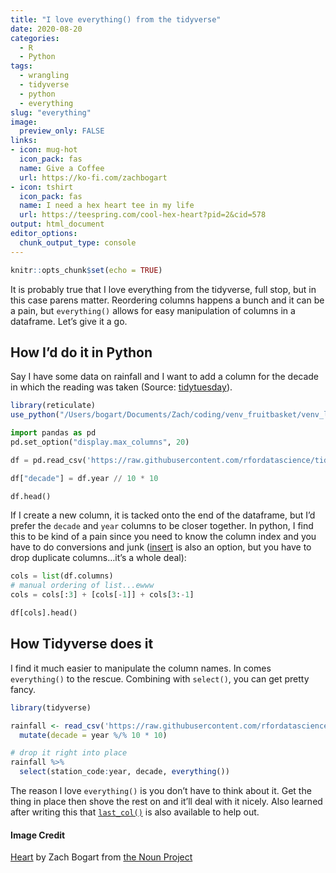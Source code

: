```yaml
---
title: "I love everything() from the tidyverse"  
date: 2020-08-20
categories:  
  - R
  - Python
tags:  
  - wrangling
  - tidyverse
  - python
  - everything
slug: "everything"  
image:
  preview_only: FALSE
links:
- icon: mug-hot
  icon_pack: fas
  name: Give a Coffee
  url: https://ko-fi.com/zachbogart
- icon: tshirt
  icon_pack: fas
  name: I need a hex heart tee in my life
  url: https://teespring.com/cool-hex-heart?pid=2&cid=578
output: html_document
editor_options: 
  chunk_output_type: console
---
```


```r
knitr::opts_chunk$set(echo = TRUE)
```

It is probably true that I love everything from the tidyverse, full stop, but in this case parens matter. Reordering columns happens a bunch and it can be a pain, but `everything()` allows for easy manipulation of columns in a dataframe. Let's give it a go.

## How I'd do it in Python

Say I have some data on rainfall and I want to add a column for the decade in which the reading was taken (Source: [tidytuesday](https://github.com/rfordatascience/tidytuesday/blob/master/data/2020/2020-01-07/readme.md)).

```r
library(reticulate)
use_python("/Users/bogart/Documents/Zach/coding/venv_fruitbasket/venv_lychee/bin/python")
```

```python
import pandas as pd
pd.set_option("display.max_columns", 20)

df = pd.read_csv('https://raw.githubusercontent.com/rfordatascience/tidytuesday/master/data/2020/2020-01-07/rainfall.csv')

df["decade"] = df.year // 10 * 10

df.head()
```

If I create a new column, it is tacked onto the end of the dataframe, but I'd prefer the `decade` and `year` columns to be closer together. In python, I find this to be kind of a pain since you need to know the column index and you have to do conversions and junk ([insert](https://pandas.pydata.org/pandas-docs/stable/reference/api/pandas.DataFrame.insert.html) is also an option, but you have to drop duplicate columns...it's a whole deal):

```python
cols = list(df.columns)
# manual ordering of list...ewww
cols = cols[:3] + [cols[-1]] + cols[3:-1]

df[cols].head()
```

## How Tidyverse does it

I find it much easier to manipulate the column names. In comes `everything()` to the rescue. Combining with `select()`, you can get pretty fancy.

```r
library(tidyverse)

rainfall <- read_csv('https://raw.githubusercontent.com/rfordatascience/tidytuesday/master/data/2020/2020-01-07/rainfall.csv') %>% 
  mutate(decade = year %/% 10 * 10)
```

```r
# drop it right into place
rainfall %>% 
  select(station_code:year, decade, everything())
```

The reason I love `everything()` is you don't have to think about it. Get the thing in place then shove the rest on and it'll deal with it nicely. Also learned after writing this that [`last_col()`](https://www.rdocumentation.org/packages/tidyselect/versions/1.0.0/topics/select_helpers) is also available to help out. 

#### Image Credit
[Heart](https://thenounproject.com/search/?creator=4129988&q=love&i=1894377) by Zach Bogart from [the Noun Project](https://thenounproject.com/)
